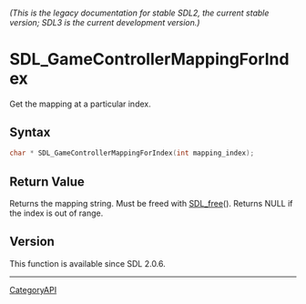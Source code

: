 ====== (This is the legacy documentation for stable SDL2, the current stable version; SDL3 is the current development version.) ======
= SDL_GameControllerMappingForIndex =

Get the mapping at a particular index.

== Syntax ==

<syntaxhighlight lang='c'>
char * SDL_GameControllerMappingForIndex(int mapping_index);
</syntaxhighlight>

== Return Value ==

Returns the mapping string. Must be freed with [[SDL_free]](). Returns NULL
if the index is out of range.

== Version ==

This function is available since SDL 2.0.6.

----
[[CategoryAPI]]


